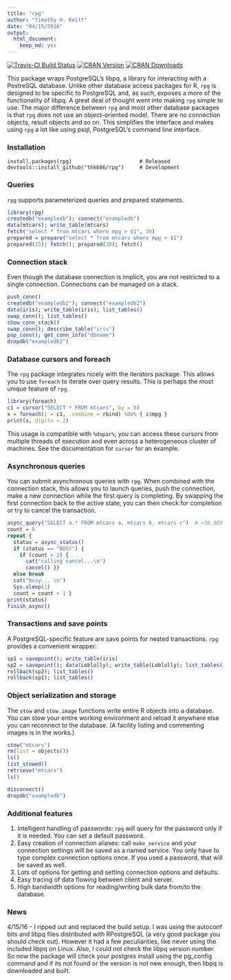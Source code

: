 ```yaml
---
title: "rpg"
author: "Timothy H. Keitt"
date: "04/15/2016"
output:
  html_document:
    keep_md: yes
---
```


[![Travis-CI Build Status](https://travis-ci.org/thk686/rpg.svg?branch=master)](https://travis-ci.org/thk686/rpg) [![CRAN Version](http://www.r-pkg.org/badges/version/rpg)](http://www.r-pkg.org/badges/version/rpg) [![CRAN Downloads](http://cranlogs.r-pkg.org/badges/rpg)](http://cran.rstudio.com/web/packages/rpg/index.html)

This package wraps PostgreSQL's libpq, a library for interacting with a PostreSQL database. Unlike other database access packages for R, ```rpg``` is designed to be specific to PostgreSQL and, as such, exposes a more of the functionality of libpq. A great deal of thought went into making ```rpg``` simple to use. The major difference between ```rpg``` and most other database packages is that ```rpg``` does not use an object-oriented model. There are no connection objects, result objects and so on. This simplifies the interface and makes using ```rpg``` a lot like using psql, PostgreSQL's command line interface.

### Installation

```
install.packages(rpg)                      # Released
devtools::install_github("thk686/rpg")     # Development
```

### Queries

```rpg``` supports parameterized queries and prepared statements.

```r
library(rpg)
createdb("exampledb"); connect("exampledb")
data(mtcars); write_table(mtcars)
fetch("select * from mtcars where mpg > $1", 30)
prepared = prepare("select * from mtcars where mpg > $1")
prepared(25); fetch(); prepared(30); fetch()
```

### Connection stack

Even though the database connection is implicit, you are not restricted to a single connection. Connections can be managed on a stack.

```r
push_conn()
createdb("exampledb2"); connect("exampledb2")
data(iris); write_table(iris); list_tables()
swap_conn(); list_tables()
show_conn_stack()
swap_conn(); describe_table("iris")
pop_conn(); get_conn_info("dbname")
dropdb("exampledb2")
```

### Database cursors and foreach

The ```rpg``` package integrates nicely with the iterators package. This allows you to use ```foreach``` to iterate over query results. This is perhaps the most unique feature of ```rpg```.

```r
library(foreach)
c1 = cursor("SELECT * FROM mtcars", by = 8)
x = foreach(i = c1, .combine = rbind) %do% { i$mpg }
print(x, digits = 2)
```

This usage is compatible with ```%dopar%```; you can access these cursors from multiple threads of execution and even across a heterogeneous cluster of machines. See the documentation for ```cursor``` for an example.

### Asynchronous queries

You can submit asynchronous queries with ```rpg```. When combined with the connection stack, this allows you to launch queries, push the connection, make a new connection while the first query is completing. By swapping the first connection back to the active state, you can then check for completion or try to cancel the transaction.

```r
async_query("SELECT a.* FROM mtcars a, mtcars b, mtcars c")  # >30,000 rows
count = 0
repeat {
  status = async_status()
  if (status == "BUSY") {
    if (count > 2) {
      cat("calling cancel...\n")
      cancel() }}
  else break
  cat("busy... \n")
  Sys.sleep(1)
  count = count + 1 }
print(status)
finish_async()
```

### Transactions and save points

A PostgreSQL-specific feature are save points for nested transactions. ```rpg``` provides a convenient wrapper.

```r
sp1 = savepoint(); write_table(iris)
sp2 = savepoint(); data(Loblolly); write_table(Loblolly); list_tables()
rollback(sp2); list_tables()
rollback(sp1); list_tables()
```

### Object serialization and storage

The ```stow``` and ```stow.image``` functions write entire R objects into a database. You can stow your entire working environment and reload it anywhere else you can reconnect to the database. (A facility listing and commenting images is in the works.)

```r
stow("mtcars")
rm(list = objects())
ls()
list_stowed()
retrieve("mtcars")
ls()

disconnect()
dropdb("exampledb")
```

### Additional features

1. Intelligent handling of passwords: ```rpg``` will query for the password only if it is needed. You can set a default password.
1. Easy creation of connection aliases: call ```make_service``` and your connection settings will be saved as a named service. You only have to type complex connection options once. If you used a password, that will be saved as well.
1. Lots of options for getting and setting connection options and defaults.
1. Easy tracing of data flowing between client and server.
1. High bandwidth options for reading/writing bulk data from/to the database.

### News

4/15/16 -- I ripped out and replaced the build setup. I was using the autoconf bits and libpq files distributed with RPostgreSQL (a very good package you should check out). However it had a few peculiarities, like never using the included libpq on Linux. Also, I could not check the libpq version number. So now the package will check your postgres install using the pg_config command and if its not found or the version is not new enough, then libpq is downloaded and built.

